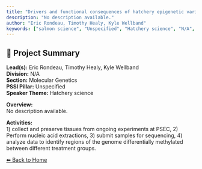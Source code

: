 ```yaml
---
title: "Drivers and functional consequences of hatchery epigenetic variation"
description: "No description available."
author: "Eric Rondeau, Timothy Healy, Kyle Wellband"
keywords: ["salmon science", "Unspecified", "Hatchery science", "N/A", "Molecular Genetics"]
---
```


## 🧬 Project Summary

**Lead(s):** Eric Rondeau, Timothy Healy, Kyle Wellband  
**Division:** N/A  
**Section:** Molecular Genetics  
**PSSI Pillar:** Unspecified  
**Speaker Theme:** Hatchery science  

**Overview:**  
No description available.   

**Activities:**  
1) collect and preserve tissues from ongoing experiments at PSEC, 2) Perform nucleic acid extractions, 3) submit samples for sequencing, 4) analyze data to identify regions of the genome differentially methylated between different treatment groups.

[⬅ Back to Home](../index.qmd)
